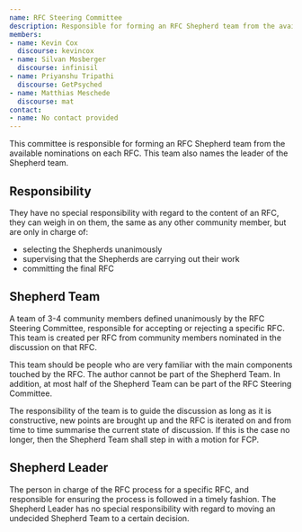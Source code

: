 ```yaml
---
name: RFC Steering Committee
description: Responsible for forming an RFC Shepherd team from the available nominations on each RFC, which is then responsible for accepting or rejecting a specific RFC.
members:
- name: Kevin Cox
  discourse: kevincox
- name: Silvan Mosberger
  discourse: infinisil
- name: Priyanshu Tripathi
  discourse: GetPsyched
- name: Matthias Meschede
  discourse: mat
contact:
- name: No contact provided
---
```

This committee is responsible for forming an RFC Shepherd team from the available nominations on each RFC. This team also names the leader of the Shepherd team.

## Responsibility

They have no special responsibility with regard to the content of an RFC, they can weigh in on them, the same as any other community member, but are only in charge of:

*   selecting the Shepherds unanimously
*   supervising that the Shepherds are carrying out their work
*   committing the final RFC

## Shepherd Team

A team of 3-4 community members defined unanimously by the RFC Steering Committee, responsible for accepting or rejecting a specific RFC. This team is created per RFC from community members nominated in the discussion on that RFC.

This team should be people who are very familiar with the main components touched by the RFC. The author cannot be part of the Shepherd Team. In addition, at most half of the Shepherd Team can be part of the RFC Steering Committee.

The responsibility of the team is to guide the discussion as long as it is constructive, new points are brought up and the RFC is iterated on and from time to time summarise the current state of discussion. If this is the case no longer, then the Shepherd Team shall step in with a motion for FCP.

## Shepherd Leader

The person in charge of the RFC process for a specific RFC, and responsible for ensuring the process is followed in a timely fashion. The Shepherd Leader has no special responsibility with regard to moving an undecided Shepherd Team to a certain decision.